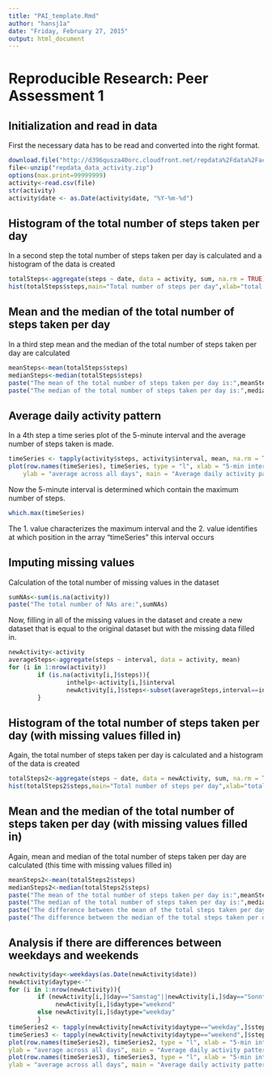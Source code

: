 ```yaml
---
title: "PAI_template.Rmd"
author: "hansj1a"
date: "Friday, February 27, 2015"
output: html_document
---
```


# Reproducible Research: Peer Assessment 1

## Initialization and read in data


First the necessary data has to be read and converted into the right format. 

```r
download.file("http://d396qusza40orc.cloudfront.net/repdata%2Fdata%2Factivity.zip","repdata_data_activity.zip")
file<-unzip("repdata_data_activity.zip")
options(max.print=99999999)
activity<-read.csv(file)
str(activity)
activity$date <- as.Date(activity$date, "%Y-%m-%d")
```

## Histogram of the total number of steps taken per day

In a second step the total number of steps taken per day is calculated and a histogram of the data is created

```r
totalSteps<-aggregate(steps ~ date, data = activity, sum, na.rm = TRUE)
hist(totalSteps$steps,main="Total number of steps per day",xlab="total number of steps", ylab="Frequency of total number of steps",col="green")
```

## Mean and the median of the total number of steps taken per day

In a third step mean and the median of the total number of steps taken per day are calculated

```r
meanSteps<-mean(totalSteps$steps)
medianSteps<-median(totalSteps$steps)
paste("The mean of the total number of steps taken per day is:",meanSteps)
paste("The median of the total number of steps taken per day is:",medianSteps)
```

## Average daily activity pattern

In a 4th step a time series plot of the 5-minute interval and the average number of steps taken is made.

```r
timeSeries <- tapply(activity$steps, activity$interval, mean, na.rm = TRUE)
plot(row.names(timeSeries), timeSeries, type = "l", xlab = "5-min interval", 
    ylab = "average across all days", main = "Average daily activity pattern",col = "green")
```

Now the 5-minute interval is determined which contain the maximum number of steps.

```r
which.max(timeSeries)
```

The 1. value characterizes the maximum interval and the 2. value identifies at which position in the array "timeSeries" this interval occurs

## Imputing missing values

Calculation of the total number of missing values in the dataset 

```r
sumNAs<-sum(is.na(activity))
paste("The total number of NAs are:",sumNAs)
```

Now, filling in all of the missing values in the dataset and create a new dataset that is equal to the original dataset but with the missing data filled in.

```r
newActivity<-activity
averageSteps<-aggregate(steps ~ interval, data = activity, mean)
for (i in 1:nrow(activity))
        if (is.na(activity[i,]$steps)){
                inthelp<-activity[i,]$interval
                newActivity[i,]$steps<-subset(averageSteps,interval==inthelp)$steps
        }
```

## Histogram of the total number of steps taken per day (with missing values filled in)

Again, the total number of steps taken per day is calculated and a histogram of the data is created

```r
totalSteps2<-aggregate(steps ~ date, data = newActivity, sum, na.rm = TRUE)
hist(totalSteps2$steps,main="Total number of steps per day",xlab="total number of steps", ylab="Frequency of total number of steps",col="red")
```

## Mean and the median of the total number of steps taken per day (with missing values filled in)

Again, mean and median of the total number of steps taken per day are calculated (this time with missing values filled in)

```r
meanSteps2<-mean(totalSteps2$steps)
medianSteps2<-median(totalSteps2$steps)
paste("The mean of the total number of steps taken per day is:",meanSteps2)
paste("The median of the total number of steps taken per day is:",medianSteps2)
paste("The difference between the mean of the total steps taken per day with NA and without NA is:",meanSteps-meanSteps2)
paste("The difference between the median of the total steps taken per day with NA and without NA is:",medianSteps-medianSteps2)
```

## Analysis if there are differences between weekdays and weekends

```r
newActivity$day<-weekdays(as.Date(newActivity$date))
newActivity$daytype<-""
for (i in 1:nrow(newActivity)){
        if (newActivity[i,]$day=="Samstag"||newActivity[i,]$day=="Sonntag")
             newActivity[i,]$daytype="weekend"
        else newActivity[i,]$daytype="weekday"
        }
timeSeries2 <- tapply(newActivity[newActivity$daytype=="weekday",]$steps, newActivity[newActivity$daytype=="weekday",]$interval, mean)
timeSeries3 <- tapply(newActivity[newActivity$daytype=="weekend",]$steps, newActivity[newActivity$daytype=="weekend",]$interval, mean)
plot(row.names(timeSeries2), timeSeries2, type = "l", xlab = "5-min interval", 
ylab = "average across all days", main = "Average daily activity pattern on weekdays",col = "red")
plot(row.names(timeSeries3), timeSeries3, type = "l", xlab = "5-min interval", 
ylab = "average across all days", main = "Average daily activity pattern on weekends",col = "blue")
```

